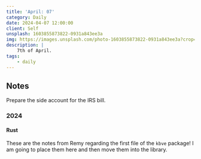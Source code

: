 ```yaml
---
title: 'April: 07'
category: Daily
date: 2024-04-07 12:00:00
client: Self
unsplash: 1603855873822-0931a843ee3a
img: https://images.unsplash.com/photo-1603855873822-0931a843ee3a?crop=entropy&cs=srgb&fm=jpg&ixid=MnwzNjM5Nzd8MHwxfHJhbmRvbXx8fHx8fHx8fDE2ODE3NDg2ODY&ixlib=rb-4.0.3&q=85
description: |
    7th of April.
tags:
    - daily
---
```



<MDXJS>

## Notes

Prepare the side account for the IRS bill.

</MDXJS>

<MDXJS>

### 2024

<MDXJS>

#### Rust

These are the notes from Remy regarding the first file of the `kbve` package!
I am going to place them here and then move them into the library.

</MDXJS>

</MDXJS>

